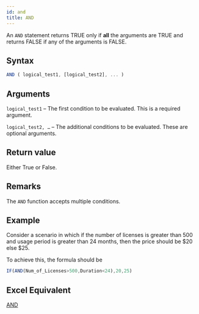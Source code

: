 ```yaml
---
id: and
title: AND
---
```

An `AND` statement returns TRUE only if **all** the arguments are TRUE and returns FALSE if any of the arguments is FALSE. 

## Syntax
```javascript
AND ( logical_test1, [logical_test2], ... )
```
## Arguments
`logical_test1` – The first condition to be evaluated. This is a required argument.

`logical_test2, …`  – The additional conditions to be evaluated. These are optional arguments.

## Return value
Either True or False.

## Remarks
The `AND` function accepts multiple conditions.

## Example
Consider a scenario in which if the number of licenses is greater than 500 and usage period is greater than 24 months, 
then the price should be $20 else $25.

To achieve this, the formula should be
```javascript
IF(AND(Num_of_Licenses>500,Duration<24),20,25)
```
## Excel Equivalent
[AND](https://support.office.com/en-gb/article/and-function-5f19b2e8-e1df-4408-897a-ce285a19e9d9)

